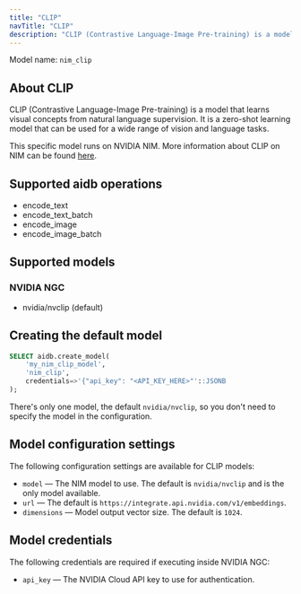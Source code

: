 ```yaml
---
title: "CLIP"
navTitle: "CLIP"
description: "CLIP (Contrastive Language-Image Pre-training) is a model that learns visual concepts from natural language supervision."
---
```


Model name: `nim_clip`

## About CLIP

CLIP (Contrastive Language-Image Pre-training) is a model that learns visual concepts from natural language supervision. It is a zero-shot learning model that can be used for a wide range of vision and language tasks.

This specific model runs on NVIDIA NIM. More information about CLIP on NIM can be found [here](https://build.nvidia.com/nvidia/nvclip).


## Supported aidb operations

* encode_text
* encode_text_batch
* encode_image
* encode_image_batch

## Supported models

### NVIDIA NGC

* nvidia/nvclip (default)


## Creating the default model

```sql
SELECT aidb.create_model(
    'my_nim_clip_model', 
    'nim_clip',
    credentials=>'{"api_key": "<API_KEY_HERE>"'::JSONB
);
```

There's only one model, the default `nvidia/nvclip`, so you don't need to specify the model in the configuration. 

## Model configuration settings

The following configuration settings are available for CLIP models:

* `model` &mdash; The NIM model to use. The default is `nvidia/nvclip` and is the only model available.
* `url` &mdash; The default is `https://integrate.api.nvidia.com/v1/embeddings`.
* `dimensions` &mdash; Model output vector size. The default is `1024`.

## Model credentials

The following credentials are required if executing inside NVIDIA NGC:

* `api_key` &mdash; The NVIDIA Cloud API key to use for authentication.
